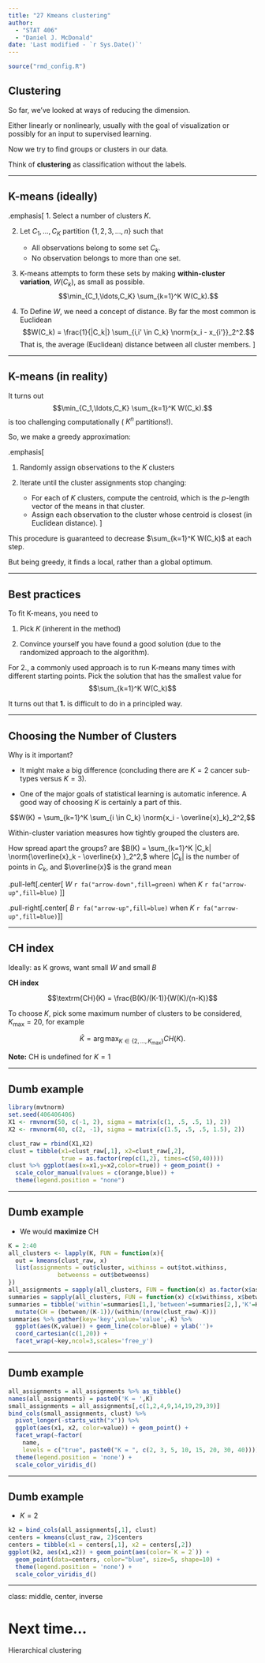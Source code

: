 ```yaml
---
title: "27 Kmeans clustering"
author: 
  - "STAT 406"
  - "Daniel J. McDonald"
date: 'Last modified - `r Sys.Date()`'
---
```




```r
source("rmd_config.R")
```

## Clustering

So far, we've looked at ways of reducing the dimension.

Either linearly or nonlinearly, usually with the goal of visualization or possibly for an input to supervised learning.

Now we try to find groups or clusters in our data.

Think of __clustering__ as classification without the labels.

$$\newcommand{\Expect}[1]{\mathbb{E}\left[ #1 \right]}
\newcommand{\Var}[1]{\mathrm{Var}\left[ #1 \right]}
\newcommand{\Cov}[2]{\mathrm{Cov}\left[#1,\ #2\right]}
\newcommand{\given}{\ \vert\ }
\newcommand{\argmin}{\arg\min}
\newcommand{\argmax}{\arg\max}
\newcommand{\R}{\mathbb{R}}
\newcommand{\P}{P}
\newcommand{\norm}[1]{\left\lVert #1 \right\rVert}
\renewcommand{\hat}{\widehat}
\newcommand{\tr}[1]{\mbox{tr}(#1)}
\newcommand{\X}{\mathbf{X}}
\newcommand{\y}{\mathbf{y}}
\newcommand{\x}{\mathbf{x}}
\newcommand{\U}{\mathbf{U}}
\newcommand{\D}{\mathbf{D}}
\newcommand{\V}{\mathbf{V}}$$


---

## K-means (ideally)

.emphasis[
1.  Select a number of clusters $K$.

2.  Let $C_1,\ldots,C_K$ partition $\{1,2,3,\ldots,n\}$ such that
    - All observations belong to some set $C_k$.
    - No observation belongs to more than one set.

3.  K-means attempts to form these sets by making __within-cluster
    variation__, $W(C_k)$, as small as
    possible. $$\min_{C_1,\ldots,C_K} \sum_{k=1}^K W(C_k).$$

4.  To Define $W$, we need a concept of distance. By far the most common is Euclidean $$W(C_k) =  \frac{1}{|C_k|} \sum_{i,i' \in C_k} \norm{x_i - x_{i'}}_2^2.$$
That is, the average (Euclidean) distance between all cluster
members.
]

---

## K-means (in reality)

It turns out $$\min_{C_1,\ldots,C_K} \sum_{k=1}^K W(C_k).$$ is too challenging
computationally ( $K^n$ partitions!).


So, we make a greedy approximation:

.emphasis[

1.  Randomly assign observations to the $K$ clusters

2.  Iterate until the cluster assignments stop changing:
    -   For each of $K$ clusters, compute the
        centroid, which is the $p$-length
        vector of the means in that cluster.
    -   Assign each observation to the cluster whose centroid is closest
        (in Euclidean distance).
]

This procedure is guaranteed to decrease $\sum_{k=1}^K W(C_k)$ at each step.

But being greedy, it finds a local, rather than a global optimum. 

---

## Best practices

To fit K-means, you need to

1.  Pick $K$ (inherent in the method)

2.  Convince yourself you have found a good solution (due to the
    randomized approach to the algorithm).

For 2., a commonly used approach is to run
K-means many times with different starting points. Pick the solution
that has the smallest value for
$$\sum_{k=1}^K W(C_k)$$


It turns out that __1.__ is difficult to do in a
principled way.

---

## Choosing the Number of Clusters

Why is it important?

-   It might make a big difference (concluding there are $K = 2$ cancer
    sub-types versus $K = 3$).

-   One of the major goals of statistical learning is automatic
    inference. A good way of choosing $K$ is certainly a part of this.


$$W(K) = \sum_{k=1}^K  \sum_{i \in C_k}  \norm{x_i - \overline{x}_k}_2^2,$$



Within-cluster variation measures how tightly grouped the clusters are. 


How spread apart the groups?
are $B(K) = \sum_{k=1}^K |C_k| \norm{\overline{x}_k - \overline{x} }_2^2,$
where $|C_k|$ is the number of points in $C_k$, and $\overline{x}$ is
the grand mean

.pull-left[.center[
$W$ `r fa("arrow-down",fill=green)` when $K$ `r fa("arrow-up",fill=blue)`  ]]

.pull-right[.center[
$B$ `r fa("arrow-up",fill=blue)` when $K$ `r fa("arrow-up",fill=blue)`]]


---

## CH index

Ideally: as K grows, want small $W$ and small $B$


__CH index__

$$\textrm{CH}(K) = \frac{B(K)/(K-1)}{W(K)/(n-K)}$$ 

To choose $K$, pick some
maximum number of clusters to be considered, $K_{\max} = 20$, for
example


$$\hat K = \arg\max_{K \in \{ 2,\ldots, K_{\max} \}} CH(K).$$

__Note:__ CH is undefined for $K =1$



---

## Dumb example


```r
library(mvtnorm)
set.seed(406406406)
X1 <- rmvnorm(50, c(-1, 2), sigma = matrix(c(1, .5, .5, 1), 2))
X2 <- rmvnorm(40, c(2, -1), sigma = matrix(c(1.5, .5, .5, 1.5), 2))
```

```r
clust_raw = rbind(X1,X2)
clust = tibble(x1=clust_raw[,1], x2=clust_raw[,2],
               true = as.factor(rep(c(1,2), times=c(50,40))))
clust %>% ggplot(aes(x=x1,y=x2,color=true)) + geom_point() +
  scale_color_manual(values = c(orange,blue)) +
  theme(legend.position = "none")
```

---

## Dumb example

* We would __maximize__ CH

```r
K = 2:40
all_clusters <- lapply(K, FUN = function(x){
  out = kmeans(clust_raw, x)
  list(assignments = out$cluster, withinss = out$tot.withinss,
              betweenss = out$betweenss)
})
all_assignments = sapply(all_clusters, FUN = function(x) as.factor(x$assignments))
summaries = sapply(all_clusters, FUN = function(x) c(x$withinss, x$betweenss))
summaries = tibble('within'=summaries[1,],'between'=summaries[2,],'K'=K) %>% 
  mutate(CH = (between/(K-1))/(within/(nrow(clust_raw)-K)))
summaries %>% gather(key='key',value='value',-K) %>%
  ggplot(aes(K,value)) + geom_line(color=blue) + ylab('')+
  coord_cartesian(c(1,20)) +
  facet_wrap(~key,ncol=3,scales='free_y')
```

---

## Dumb example

```r
all_assignments = all_assignments %>% as_tibble()
names(all_assignments) = paste0('K = ',K)
small_assignments = all_assignments[,c(1,2,4,9,14,19,29,39)]
bind_cols(small_assignments, clust) %>% 
  pivot_longer(-starts_with("x")) %>%
  ggplot(aes(x1, x2, color=value)) + geom_point() + 
  facet_wrap(~factor(
    name, 
    levels = c("true", paste0("K = ", c(2, 3, 5, 10, 15, 20, 30, 40))))) +
  theme(legend.position = 'none') +
  scale_color_viridis_d()
```

---

## Dumb example

* $K = 2$

```r
k2 = bind_cols(all_assignments[,1], clust)
centers = kmeans(clust_raw, 2)$centers
centers = tibble(x1 = centers[,1], x2 = centers[,2])
ggplot(k2, aes(x1,x2)) + geom_point(aes(color=`K = 2`)) +
  geom_point(data=centers, color="blue", size=5, shape=10) +
  theme(legend.position = 'none') +
  scale_color_viridis_d()
```

---
class: middle, center, inverse

# Next time...

Hierarchical clustering

